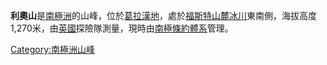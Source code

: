 {{coord|69|29|S|67|0|W|source:GNIS|display=title}}

'''利奧山'''是[[南極洲|南極洲]]的山峰，位於[[葛拉漢地|葛拉漢地]]，處於[[福斯特山麓冰川|福斯特山麓冰川]]東南側，海拔高度1,270米，由[[英國|英國]]探險隊測量，現時由[[南極條約體系|南極條約體系]]管理。

{{DEFAULTSORT:Mount Leo}}
[[Category:南極洲山峰|Category:南極洲山峰]]


{{FallièresCoast-geo-stub}}